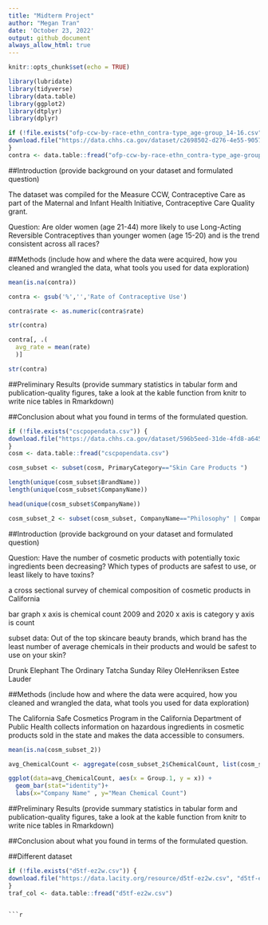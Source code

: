 ```yaml
---
title: "Midterm Project"
author: "Megan Tran"
date: 'October 23, 2022'
output: github_document
always_allow_html: true
---
```


```r
knitr::opts_chunk$set(echo = TRUE)
```

```r
library(lubridate)
library(tidyverse)
library(data.table)
library(ggplot2)
library(dtplyr)
library(dplyr)
```


```r
if (!file.exists("ofp-ccw-by-race-ethn_contra-type_age-group_14-16.csv")) {
download.file("https://data.chhs.ca.gov/dataset/c2698502-d276-4e55-9057-8153e39d21b1/resource/12a73f54-dcf4-4e38-843c-e988385be69b/download/ofp-ccw-by-race-ethn_contra-type_age-group_14-16.csv", "ofp-ccw-by-race-ethn_contra-type_age-group_14-16.csv", method="libcurl", timeout = 60) 
}
contra <- data.table::fread("ofp-ccw-by-race-ethn_contra-type_age-group_14-16.csv") 
```


##Introduction 
(provide background on your dataset and formulated question)


The dataset was compiled for the Measure CCW, Contraceptive Care as part of the Maternal and Infant Health Initiative, Contraceptive Care Quality grant. 


Question: Are older women (age 21-44) more likely to use Long-Acting Reversible Contraceptives than younger women (age 15-20) and is the trend consistent across all races?




##Methods 
(include how and where the data were acquired, how you cleaned and wrangled the data, what tools you used for data exploration)



```r
mean(is.na(contra))
```



```r
contra <- gsub('%','','Rate of Contraceptive Use')
```



```r
contra$rate <- as.numeric(contra$rate)
```




```r
str(contra)
```


```r
contra[, .(
  avg_rate = mean(rate)
  )]
```

```r
str(contra)
```




##Preliminary Results 
(provide summary statistics in tabular form and publication-quality figures, take a look at the kable function from knitr to write nice tables in Rmarkdown)




##Conclusion about what you found in terms of the formulated question.






```r
if (!file.exists("cscpopendata.csv")) {
download.file("https://data.chhs.ca.gov/dataset/596b5eed-31de-4fd8-a645-249f3f9b19c4/resource/57da6c9a-41a7-44b0-ab8d-815ff2cd5913/download/cscpopendata.csv", "cscpopendata.csv", method="libcurl", timeout = 60) 
}
cosm <- data.table::fread("cscpopendata.csv") 
```



```r
cosm_subset <- subset(cosm, PrimaryCategory=="Skin Care Products ")
```


```r
length(unique(cosm_subset$BrandName))
length(unique(cosm_subset$CompanyName))
```
```r
head(unique(cosm_subset$CompanyName))
```

```r
cosm_subset_2 <- subset(cosm_subset, CompanyName=="Philosophy" | CompanyName=="Physician's Care Alliance, LLC" | CompanyName=="New Avon LLC" | CompanyName=="Sunrider Manufacturing, L.P." | CompanyName=="Romane Fragrances")
```



##Introduction 
(provide background on your dataset and formulated question)

Question: Have the number of cosmetic products with potentially toxic ingredients been decreasing? Which types of products are safest to use, or least likely to have toxins?

a cross sectional survey of chemical composition of cosmetic products in California

bar graph x axis is chemical count 2009 and 2020
x axis is category y axis is count


subset data: Out of the top skincare beauty brands, which brand has the least number of average chemicals in their products and would be safest to use on your skin?

Drunk Elephant
The Ordinary
Tatcha
Sunday Riley
OleHenriksen
Estee Lauder

##Methods 
(include how and where the data were acquired, how you cleaned and wrangled the data, what tools you used for data exploration)

The California Safe Cosmetics Program in the California Department of Public Health collects information on hazardous ingredients in cosmetic products sold in the state and makes the data accessible to consumers.


```r
mean(is.na(cosm_subset_2))
```

```r
avg_ChemicalCount <- aggregate(cosm_subset_2$ChemicalCount, list(cosm_subset_2$CompanyName), FUN=mean)
```

```r
ggplot(data=avg_ChemicalCount, aes(x = Group.1, y = x)) + 
  geom_bar(stat="identity")+
  labs(x="Company Name" , y="Mean Chemical Count")
```



##Preliminary Results 
(provide summary statistics in tabular form and publication-quality figures, take a look at the kable function from knitr to write nice tables in Rmarkdown)




##Conclusion about what you found in terms of the formulated question.




##Different dataset

```r
if (!file.exists("d5tf-ez2w.csv")) {
download.file("https://data.lacity.org/resource/d5tf-ez2w.csv", "d5tf-ez2w.csv", method="libcurl", timeout = 60) 
}
traf_col <- data.table::fread("d5tf-ez2w.csv") 
```
```

```r

```









